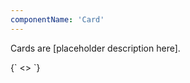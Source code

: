 ```yaml
---
componentName: 'Card'
---
```


Cards are [placeholder description here].

<LiveComponent>
  {`
<>
  <Card cta={{url: "https://hashicorp.com"}}>
    <Content 
      heading="Sample heading"
    />
  </Card>
  <Card cta={{title: 'Visit homepage', url: "https://hashicorp.com"}}>
    <Meta
      date="2022-08-15"
      category="Category"
    />
    <Content 
      heading="Sample heading"
      description="Sample description"
    />
  </Card>
</>
`}
</LiveComponent>

<PropsTable props={componentProps} />
